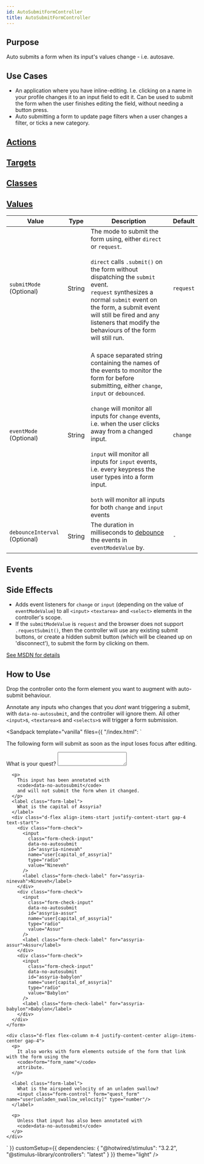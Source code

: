 ```yaml
---
id: AutoSubmitFormController
title: AutoSubmitFormController
---
```




## Purpose

Auto submits a form when its input's values change - i.e. autosave.

## Use Cases
- An application where you have inline-editing. I.e. clicking on a name in your profile changes it to an input field to edit it. Can be used to submit the form when the user finishes editing the field, without needing a button press.
- Auto submitting a form to update page filters when a user changes a filter, or ticks a new category.

## [Actions](https://stimulus.hotwire.dev/reference/actions)
<NoActions/>

## [Targets](https://stimulus.hotwire.dev/reference/targets)
<NoTargets/>

## [Classes](https://stimulus.hotwire.dev/reference/classes)
<NoClasses/>

## [Values](https://stimulus.hotwire.dev/reference/values)

| Value                         | Type   | Description                                                                                                                                                                                                                                                                                                                                                                                                                                                          | Default   |
|-------------------------------|--------|----------------------------------------------------------------------------------------------------------------------------------------------------------------------------------------------------------------------------------------------------------------------------------------------------------------------------------------------------------------------------------------------------------------------------------------------------------------------|-----------|
| `submitMode` (Optional)       | String | The mode to submit the form using, either `direct` or `request`. <br/><br/>`direct` calls `.submit()` on the form without dispatching the `submit` event. <br/>`request` synthesizes a normal `submit` event on the form, a submit event will still be fired and any listeners that modify the behaviours of the form will still run.<br/><br/>                                                                                                                      | `request` |
| `eventMode` (Optional)        | String | A space separated string containing the names of the events to monitor the form for before submitting, either `change`, `input` or `debounced`. <br/><br/>`change` will monitor all inputs for `change` events, i.e. when the user clicks away from a changed input.<br/><br/>`input` will monitor all inputs for `input` events, i.e. every keypress the user types into a form input.<br/><br/>`both` will monitor all inputs for both `change` and `input` events | `change`  |
| `debounceInterval` (Optional) | String | The duration in milliseconds to [debounce](https://css-tricks.com/debouncing-throttling-explained-examples/) the events in `eventModeValue` by.                                                                                                                                                                                                                                                                                                                      | `-`       |

## Events
<NoEvents/>

## Side Effects

- Adds event listeners for `change` or `input` (depending on the value of `eventModeValue`) to all `<input>` `<textarea>` and `<select>` elements in the controller's scope.
- If the `submitModeValue` is `request` and the browser does not support `.requestSubmit()`, then the controller will use any existing submit buttons, or create a hidden submit button (which will be cleaned up on 'disconnect'), to submit the form by clicking on them.

[See MSDN for details](https://developer.mozilla.org/en-US/docs/Web/API/HTMLFormElement/requestSubmit)

## How to Use

Drop the controller onto the form element you want to augment with auto-submit behaviour.

Annotate any inputs who changes that you _dont_ want triggering a submit, with `data-no-autosubmit`, and the controller will ignore them.
All other `<input>`s, `<textarea>`s and `<selects>`s will trigger a form submission.

<Sandpack
  template="vanilla"
  files={{
    "/index.html": `<div class="container text-center p-4">
  <div class="d-flex flex-column m-4 justify-content-center align-items-center gap-5">
    <form
      action=""
      class="d-flex flex-column align-items-center"
      data-auto-submit-form-debounce-value="2000"
      data-auto-submit-form-event-mode-value="change"
      data-auto-submit-form-mode-value="direct"
      data-controller="auto-submit-form"
      id="quest_form"
    >
      <p>
        The following form will submit as soon as the input loses focus after editing.
      </p>
      <label class="form-label">
        What is your quest?
        <textarea class="form-control" name="user[quest]"></textarea>
      </label>

      <p>
        This input has been annotated with
        <code>data-no-autosubmit</code>
        and will not submit the form when it changed.
      </p>
      <label class="form-label">
        What is the capital of Assyria?
      </label>
      <div class="d-flex align-items-start justify-content-start gap-4 text-start">
        <div class="form-check">
          <input
            class="form-check-input"
            data-no-autosubmit
            id="assyria-ninevah"
            name="user[capital_of_assyria]"
            type="radio"
            value="Nineveh"
          />
          <label class="form-check-label" for="assyria-ninevah">Nineveh</label>
        </div>
        <div class="form-check">
          <input
            class="form-check-input"
            data-no-autosubmit
            id="assyria-assur"
            name="user[capital_of_assyria]"
            type="radio"
            value="Assur"
          />
          <label class="form-check-label" for="assyria-assur">Assur</label>
        </div>
        <div class="form-check">
          <input
            class="form-check-input"
            data-no-autosubmit
            id="assyria-babylon"
            name="user[capital_of_assyria]"
            type="radio"
            value="Babylon"
          />
          <label class="form-check-label" for="assyria-babylon">Babylon</label>
        </div>
      </div>
    </form>

    <div class="d-flex flex-column m-4 justify-content-center align-items-center gap-4">
      <p>
        It also works with form elements outside of the form that link with the form using the
        <code>form="form_name"</code>
        attribute.
      </p>

      <label class="form-label">
        What is the airspeed velocity of an unladen swallow?
        <input class="form-control" form="quest_form" name="user[unladen_swallow_velocity]" type="number"/>
      </label>

      <p>
        Unless that input has also been annotated with
        <code>data-no-autosubmit</code>
      </p>
    </div>
  </div>
</div>`
  }}
  customSetup={{
    dependencies: {
      "@hotwired/stimulus": "3.2.2",
      "@stimulus-library/controllers": "latest"
    }
  }}
  theme="light"
/>
